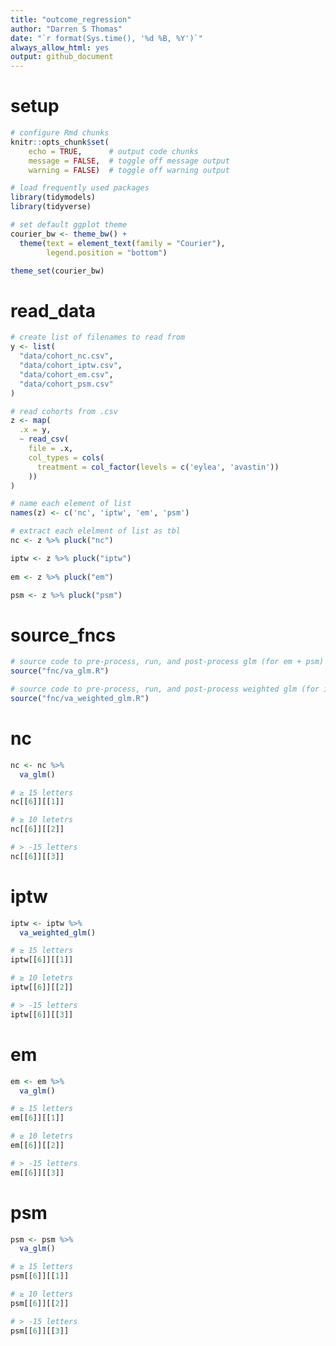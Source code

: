 ```yaml
---
title: "outcome_regression"
author: "Darren S Thomas"
date: "`r format(Sys.time(), '%d %B, %Y')`"
always_allow_html: yes
output: github_document
---
```

# setup

```r
# configure Rmd chunks
knitr::opts_chunk$set(
    echo = TRUE,      # output code chunks
    message = FALSE,  # toggle off message output 
    warning = FALSE)  # toggle off warning output

# load frequently used packages
library(tidymodels)
library(tidyverse)

# set default ggplot theme
courier_bw <- theme_bw() +
  theme(text = element_text(family = "Courier"),
        legend.position = "bottom")

theme_set(courier_bw)
```

# read_data

```r
# create list of filenames to read from
y <- list(
  "data/cohort_nc.csv",
  "data/cohort_iptw.csv",
  "data/cohort_em.csv",
  "data/cohort_psm.csv"
)

# read cohorts from .csv
z <- map(
  .x = y,
  ~ read_csv(
    file = .x,
    col_types = cols(
      treatment = col_factor(levels = c('eylea', 'avastin'))
    ))
)

# name each element of list
names(z) <- c('nc', 'iptw', 'em', 'psm')

# extract each elelment of list as tbl
nc <- z %>% pluck("nc")

iptw <- z %>% pluck("iptw")
  
em <- z %>% pluck("em")

psm <- z %>% pluck("psm")
```

# source_fncs

```r
# source code to pre-process, run, and post-process glm (for em + psm)
source("fnc/va_glm.R")

# source code to pre-process, run, and post-process weighted glm (for ipwt)
source("fnc/va_weighted_glm.R")
```

# nc

```r
nc <- nc %>% 
  va_glm()
```

```r
# ≥ 15 letters
nc[[6]][[1]]
```

```r
# ≥ 10 letetrs 
nc[[6]][[2]]
```

```r
# > -15 letters
nc[[6]][[3]]
```

# iptw

```r
iptw <- iptw %>% 
  va_weighted_glm()
```

```r
# ≥ 15 letters
iptw[[6]][[1]]
```

```r
# ≥ 10 letetrs 
iptw[[6]][[2]]
```

```r
# > -15 letters
iptw[[6]][[3]]
```

# em

```r
em <- em %>% 
  va_glm()
```

```r
# ≥ 15 letters
em[[6]][[1]]
```

```r
# ≥ 10 letetrs 
em[[6]][[2]]
```

```r
# > -15 letters
em[[6]][[3]]
```

# psm

```r
psm <- psm %>% 
  va_glm()
```

```r
# ≥ 15 letters
psm[[6]][[1]]
```

```r
# ≥ 10 letters 
psm[[6]][[2]]
```

```r
# > -15 letters
psm[[6]][[3]]
```
